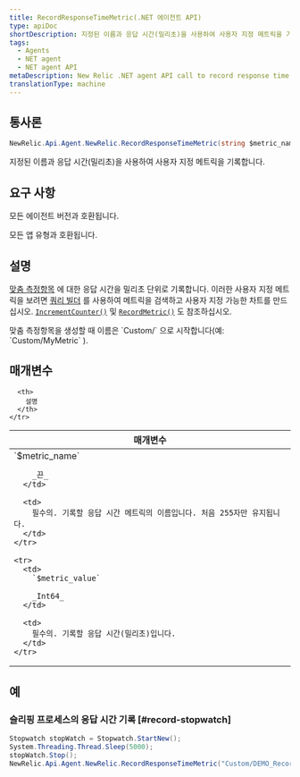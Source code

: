 ```yaml
---
title: RecordResponseTimeMetric(.NET 에이전트 API)
type: apiDoc
shortDescription: 지정된 이름과 응답 시간(밀리초)을 사용하여 사용자 지정 메트릭을 기록합니다.
tags:
  - Agents
  - NET agent
  - NET agent API
metaDescription: New Relic .NET agent API call to record response time as custom metric timeslice data.
translationType: machine
---
```


## 통사론

```cs
NewRelic.Api.Agent.NewRelic.RecordResponseTimeMetric(string $metric_name, Int64 $metric_value)
```

지정된 이름과 응답 시간(밀리초)을 사용하여 사용자 지정 메트릭을 기록합니다.

## 요구 사항

모든 에이전트 버전과 호환됩니다.

모든 앱 유형과 호환됩니다.

## 설명

[맞춤 측정항목](/docs/agents/manage-apm-agents/agent-metrics/custom-metrics) 에 대한 응답 시간을 밀리초 단위로 기록합니다. 이러한 사용자 지정 메트릭을 보려면 [쿼리 빌더](/docs/query-your-data/explore-query-data/query-builder/use-advanced-nrql-mode-specify-data) 를 사용하여 메트릭을 검색하고 사용자 지정 가능한 차트를 만드십시오. [`IncrementCounter()`](/docs/agents/net-agent/net-agent-api/incrementcounter-net-agent) 및 [`RecordMetric()`](/docs/agents/net-agent/net-agent-api/recordmetric-net-agent) 도 참조하십시오.

<Callout variant="important">
  맞춤 측정항목을 생성할 때 이름은 `Custom/` 으로 시작합니다(예: `Custom/MyMetric` ).
</Callout>

## 매개변수

<table>
  <thead>
    <tr>
      <th width="25%">
        매개변수
      </th>

      <th>
        설명
      </th>
    </tr>
  </thead>

  <tbody>
    <tr>
      <td>
        `$metric_name`

        _끈_
      </td>

      <td>
        필수의. 기록할 응답 시간 메트릭의 이름입니다. 처음 255자만 유지됩니다.
      </td>
    </tr>

    <tr>
      <td>
        `$metric_value`

        _Int64_
      </td>

      <td>
        필수의. 기록할 응답 시간(밀리초)입니다.
      </td>
    </tr>
  </tbody>
</table>

## 예

### 슬리핑 프로세스의 응답 시간 기록 [#record-stopwatch]

```cs
Stopwatch stopWatch = Stopwatch.StartNew();
System.Threading.Thread.Sleep(5000);
stopWatch.Stop();
NewRelic.Api.Agent.NewRelic.RecordResponseTimeMetric("Custom/DEMO_Record_Response_Time_Metric", stopWatch.ElapsedMilliseconds);
```